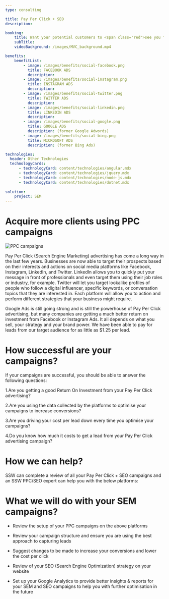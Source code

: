 ```yaml
---
type: consulting

title: Pay Per Click + SEO
description:

booking:
    title: Want your potential customers to <span class="red">see you first </span>?
    subTitle: 
    videoBackground: /images/MVC_background.mp4

benefits:
    benefitList:
        - image: /images/benefits/social-facebook.png
          title: FACEBOOK ADS
          description: 
        - image: /images/benefits/social-instagram.png
          title: INSTAGRAM ADS
          description: 
        - image: /images/benefits/social-twitter.png
          title: TWITTER ADS
          description: 
        - image: /images/benefits/social-linkedin.png
          title: LINKEDIN ADS
          description: 
        - image: /images/benefits/social-google.png
          title: GOOGLE ADS
          description: (former Google Adwords)
        - image: /images/benefits/social-bing.png
          title: MICROSOFT ADS
          description: (former Bing Ads)

technologies:
  header: Other Technologies
  technologyCards:
      - technologyCard: content/technologies/angular.mdx
      - technologyCard: content/technologies/jquery.mdx
      - technologyCard: content/technologies/node-js.mdx
      - technologyCard: content/technologies/dotnet.mdx
    
solution:
    project: SEM
---
```


# Acquire more clients using **PPC campaigns**

![PPC campaigns](../images/ppc-bigbanner.png)

Pay Per Click (Search Engine Marketing) advertising has come a long way in the last few years. Businesses are now able to target their prospects based on their interests and actions on social media platforms like Facebook, Instagram, LinkedIn, and Twitter. LinkedIn allows you to quickly put your message in front of professionals and even target them using their job roles or industry, for example. Twitter will let you target lookalike profiles of people who follow a digital influencer, specific keywords, or conversation topics that they are interested in. Each platform will allow you to action and perform different strategies that your business might require.

Google Ads is still going strong and is still the powerhouse of Pay Per Click advertising, but many companies are getting a much better return on investment from Facebook or Instagram Ads. It all depends on what you sell, your strategy and your brand power. We have been able to pay for leads from our target audience for as little as $1.25 per lead.


# How successful are your campaigns?

If your campaigns are successful, you should be able to answer the following questions:

1.Are you getting a good Return On Investment from your Pay Per Click advertising?

2.Are you using the data collected by the platforms to optimise your campaigns to increase conversions?

3.Are you driving your cost per lead down every time you optimise your campaigns?

4.Do you know how much it costs to get a lead from your Pay Per Click advertising campaign?


# How we can help?

SSW can complete a review of all your Pay Per Click + SEO campaigns and an SSW PPC/SEO expert can help you with the below platforms:

# What we will do with your SEM campaigns?

* Review the setup of your PPC campaigns on the above platforms

* Review your campaign structure and ensure you are using the best approach to capturing leads

* Suggest changes to be made to increase your conversions and lower the cost per click

* Review of your SEO (Search Engine Optimization) strategy on your website

* Set up your Google Analytics to provide better insights & reports for your SEM and SEO campaigns to help you with further optimisation in the future
